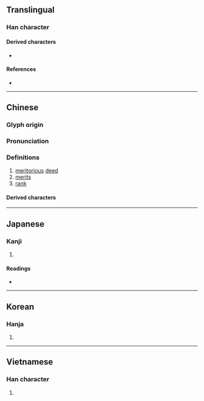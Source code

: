 {{also|勋}}
{{character info/new}}
==Translingual==

===Han character===
{{Han char|rn=19|rad=力|as=10|sn=12|four=64827|canj=RCKS|ids=⿰員力}}

====Derived characters====
* {{l|mul|[[𤏩]], [[𪬩]]}}

====References====
* {{Han ref|kx=0148.250|dkj=02402|dj=0335.050|hdz=10376.120|uh=52DB|ud=21211|bh=B3D4|bd=46036}}

----

==Chinese==
{{zh-forms|t2=勳|s=勋|alt=勲,𠢼}}

===Glyph origin===
{{Han etym}}

===Pronunciation===
{{zh-pron
|m=xūn
|c=fan1
|h=pfs=
|md=
|mn=ml:hun
|w=
|mc=y
|oc=y
|cat=n
}}

===Definitions===
{{zh-hanzi}}

# [[meritorious]] [[deed]]
# [[merit]]s
# [[rank]]

====Derived characters====
{{zh-der|元勛|功勛|勛伐|勛位|勛刀|勛勞|勛官|勛業|勛爵|勛章|勛級|勛績|勛臣|勛舊|勛蔭|勛貴|勛附|國光勛章|奇勛|寶鼎勛章|巨勛|懋勛|放勛|敘勛|景星勛章|榮譽勛章|殊勛|殊勛異績|殊勛茂績|汗馬勛勞|策勛|累彰勛效|茂勛|蓋世功勛|輔弼之勛|開國元勛|雲麾勛章}}

----

==Japanese==

===Kanji===
{{ja-kanji|grade=|rs=力10}}

# {{defn|lang=ja|sort=力10}}

====Readings====
* {{ja-readings|on=[[くん]] (kun)|kun=[[いさお]] (isao)}}

----

==Korean==

===Hanja===
{{ko-hanja|hangeul=훈|rv=hun|mr=hun}}

# {{defn|lang=ko|sort=力10}}

----

==Vietnamese==

===Han character===
{{vi-hantu|[[huân]]|rs=力10}}

# {{defn|lang=vi|sort=力10}}